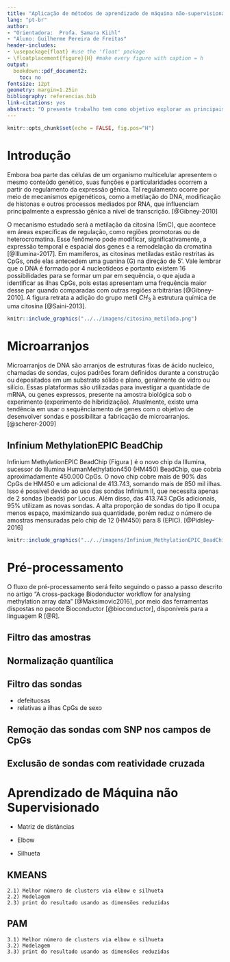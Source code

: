 ```yaml
---
title: "Aplicação de métodos de aprendizado de máquina não-supervisionado em dados de metilação de DNA de pacientes de COVID-19 \\par Relatório Parcial"
lang: "pt-br"
author: 
- "Orientadora:  Profa. Samara Kiihl"
- "Aluno: Guilherme Pereira de Freitas"
header-includes:
- \usepackage{float} #use the 'float' package
- \floatplacement{figure}{H} #make every figure with caption = h
output: 
  bookdown::pdf_document2:
    toc: no
fontsize: 12pt
geometry: margin=1.25in
bibliography: referencias.bib
link-citations: yes
abstract: "O presente trabalho tem como objetivo explorar as principais técnicas de pré-processamento de dados de metilação de DNA, bem como utilizar e desenvolver métodos de Aprendizado de Máquina não Supervisionado em dados de pacientes de Covid-19 [@CastrodeMoura2021]. Além disso, passaremos por algumas técnicas computacionais que nos ajudarão a cumprir com o objetivo, como o UMAP (Uniform Manifold Approximation and Projection for Dimension Reduction), para redução de dimensões, e o gráfico de Elbow junto a Silhueta, para definir o melhor número de clusters. Todos os códigos desenvolvidos estão expostos no repositório do Github. \\par Palavras-chave: bioinformática, metilação de DNA, aprendizado de máquina não supervisionado, métodos de agrupamento, COVID-19, EWAS"
---
```


```r
knitr::opts_chunk$set(echo = FALSE, fig.pos="H")
```

# Introdução

Embora boa parte das células de um organismo multicelular apresentem o mesmo conteúdo genético, suas funções e particularidades ocorrem a partir do regulamento da expressão gênica. Tal regulamento ocorre por meio de mecanismos epigenéticos, como a metilação do DNA, modificação de histonas e outros processos mediados por RNA, que influenciam principalmente a expressão gênica a nível de transcrição. [@Gibney-2010]

O mecanismo estudado será a metilação da citosina (5mC), que acontece em áreas específicas de regulação, como regiões promotoras ou de heterocromatina. Esse fenômeno pode modificar, significativamente, a expressão temporal e espacial dos genes e a remodelação da cromatina [@Illumina-2017]. Em mamíferos, as citosinas metiladas estão restritas às CpGs, onde elas antecedem uma guanina (G) na direção de 5'. Vale lembrar que o DNA é formado por 4 nucleotídeos e portanto existem 16 possibilidades para se formar um par em sequência, o que ajuda a identificar as ilhas CpGs, pois estas apresentam uma frequência maior desse par quando comparadas com outras regiões arbitrárias [@Gibney-2010]. A figura \ref{fig:metilacao} retrata a adição do grupo metil $CH_3$ à estrutura química de uma citosina [@Saini-2013].

```r
knitr::include_graphics("../../imagens/citosina_metilada.png")
```


# Microarranjos

Microarranjos de DNA são arranjos de estruturas fixas de ácido nucleico, chamadas de sondas, cujos padrões foram definidos durante a construção ou depositados em um substrato sólido e plano, geralmente de vidro ou silício. Essas plataformas são utilizadas para investigar a quantidade de mRNA, ou genes expressos, presente na amostra biológica sob o experimento (experimento de hibridização). Atualmente, existe uma tendência em usar o sequênciamento de genes com o objetivo de desenvolver sondas e possibilitar a fabricação de microarranjos. [@scherer-2009]

## Infinium MethylationEPIC BeadChip

Infinium MethylationEPIC BeadChip (Figura \ref{fig:beadchip}) é o novo chip da Illumina, sucessor do Illumina HumanMethylation450 (HM450) BeadChip, que cobria aproximadamente 450.000 CpGs. O novo chip cobre mais de 90% das CpGs de HM450 e um adicional de 413.743, somando mais de 850 mil ilhas. Isso é possível devido ao uso das sondas Infinium II, que necessita apenas de 2 sondas (beads) por Locus. Além disso, das 413.743 CpGs adicionais, 95% utilizam as novas sondas. A alta proporção de sondas do tipo II ocupa menos espaço, maximizando sua quantidade, porém reduz o número de amostras mensuradas pelo chip de 12 (HM450) para 8 (EPIC). [@Pidsley-2016]

```r
knitr::include_graphics("../../imagens/Infinium_MethylationEPIC_BeadChip.png")
```


# Pré-processamento

O fluxo de pré-processamento será feito seguindo o passo a passo descrito no artigo "A cross-package Biodonductor workflow for analysing methylation array data" [@Maksimovic2016], por meio das ferramentas dispostas no pacote Bioconductor [@bioconductor], disponíveis para a linguagem R [@R].

## Filtro das amostras

## Normalização quantílica

## Filtro das sondas

- defeituosas
- relativas a ilhas CpGs de sexo

## Remoção das sondas com SNP nos campos de CpGs

## Exclusão de sondas com reatividade cruzada


# Aprendizado de Máquina não Supervisionado

- Matriz de distâncias

- Elbow

- Silhueta

## KMEANS

	2.1) Melhor número de clusters via elbow e silhueta
	2.2) Modelagem
	2.3) print do resultado usando as dimensões reduzidas

## PAM

	3.1) Melhor número de clusters via elbow e silhueta
	3.2) Modelagem
	3.3) print do resultado usando as dimensões reduzidas

\newpage





